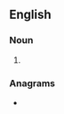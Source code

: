 ==English==

===Noun===
{{head|en|noun form}}

# {{plural of|en|annuler}}

===Anagrams===
* {{anagrams|en|a=aelnnrsu|unlearns}}